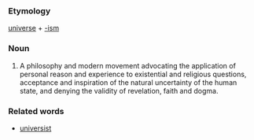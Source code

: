 ===Etymology===
[[universe]] + [[-ism]]

===Noun===
#A philosophy and modern movement advocating the application of personal reason and experience to existential and religious questions, acceptance and inspiration of the natural uncertainty of the human state, and denying the validity of revelation, faith and dogma.

===Related words===
*[[universist]]
